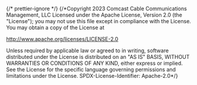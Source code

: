﻿{/* prettier-ignore */}
{/*Copyright 2023 Comcast Cable Communications Management, LLC
Licensed under the Apache License, Version 2.0 (the "License");
you may not use this file except in compliance with the License.
You may obtain a copy of the License at

http://www.apache.org/licenses/LICENSE-2.0

Unless required by applicable law or agreed to in writing, software
distributed under the License is distributed on an "AS IS" BASIS,
WITHOUT WARRANTIES OR CONDITIONS OF ANY KIND, either express or implied.
See the License for the specific language governing permissions and
limitations under the License.
SPDX-License-Identifier: Apache-2.0\*/}


<Meta of={ShadowStories} />

<Title />

A shadow component generally used to apply dropshadows to other components.

## Source

https://github.com/rdkcentral/Lightning-UI-Components/blob/develop/packages/@lightningjs/ui-components/src/components/Shadow/Shadow.js

## Usage

Can be applied manaully or at the theme via the DropShadow.extension.
The `maskShadow` property is available to cut out the shape of the component
from the shadow, but requires an additional draw call.

```js
import { Shadow } from '@lightningjs/ui-components';

class Basic extends lng.Component {
  static _template() {
    return {
      Shadow: {
        type: Shadow,
        w: this.w,
        h: this.h
      }
    };
  }
}
```

## API

### Properties

| name       | type    | required | default | description                                                     |
| ---------- | ------- | -------- | ------- | --------------------------------------------------------------- |
| maskShadow | boolean | false    | false   | if true, uses holepunch shader to mask out base component shape |

### Style Properties

The shadow style properties are designed to match the output values from Figma.

| name    | type                | description                               |
| ------- | ------------------- | ----------------------------------------- |
| alpha   | number              | shadow opacity                            |
| blur    | number              | blur amount applied to shadow             |
| color   | hexadecimal\|string | color of the shadow                       |
| offsetX | number              | horizontal offset from component position |
| offsetY | number              | vertical offset from component position   |
| radius  | number\|array       | radius to be applied to shadow            |
| spread  | number              | spread value added to shadow size         |
